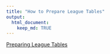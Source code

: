 ```yaml
---
title: "How to Prepare League Tables"
output: 
  html_document:
    keep_md: TRUE
---
```


[Preparing League Tables](asrs_v_ivies.html)